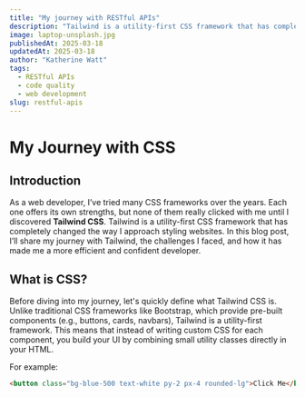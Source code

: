 ```yaml
---
title: "My journey with RESTful APIs"
description: "Tailwind is a utility-first CSS framework that has completely changed the way I approach styling websites. In this blog post, I’ll share my journey with Tailwind, the challenges I faced, and how it has made me a more efficient and confident developer."
image: laptop-unsplash.jpg
publishedAt: 2025-03-18
updatedAt: 2025-03-18
author: "Katherine Watt"
tags:
  - RESTful APIs
  - code quality
  - web development
slug: restful-apis
---
```


# My Journey with CSS

## Introduction

As a web developer, I’ve tried many CSS frameworks over the years. Each one offers its own strengths, but none of them really clicked with me until I discovered **Tailwind CSS**. Tailwind is a utility-first CSS framework that has completely changed the way I approach styling websites. In this blog post, I’ll share my journey with Tailwind, the challenges I faced, and how it has made me a more efficient and confident developer.

## What is CSS?

Before diving into my journey, let's quickly define what Tailwind CSS is. Unlike traditional CSS frameworks like Bootstrap, which provide pre-built components (e.g., buttons, cards, navbars), Tailwind is a utility-first framework. This means that instead of writing custom CSS for each component, you build your UI by combining small utility classes directly in your HTML.

For example:

```html
<button class="bg-blue-500 text-white py-2 px-4 rounded-lg">Click Me</button>
```
